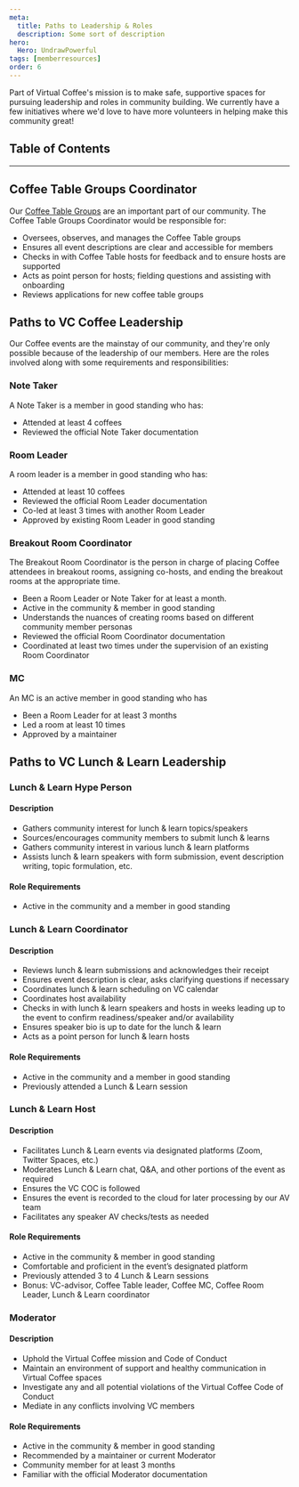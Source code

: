 ```yaml
---
meta:
  title: Paths to Leadership & Roles
  description: Some sort of description
hero:
  Hero: UndrawPowerful
tags: [memberresources]
order: 6
---
```



<TextContainer showBackToTopLink={false}>

<LeadText>

Part of Virtual Coffee's mission is to make safe, supportive spaces for pursuing leadership and roles in community building. We currently have a few initiatives where we'd love to have more volunteers in helping make this community great!

</LeadText>

</TextContainer>

## Table of Contents

<TextContainer>

---

## Coffee Table Groups Coordinator

Our [Coffee Table Groups](./coffee-table-groups) are an important part of our community. The Coffee Table Groups Coordinator would be responsible for:

- Oversees, observes, and manages the Coffee Table groups
- Ensures all event descriptions are clear and accessible for members
- Checks in with Coffee Table hosts for feedback and to ensure hosts are supported
- Acts as point person for hosts; fielding questions and assisting with onboarding
- Reviews applications for new coffee table groups

## Paths to VC Coffee Leadership

Our Coffee events are the mainstay of our community, and they're only possible because of the leadership of our members. Here are the roles involved along with some requirements and responsibilities:

### Note Taker

A Note Taker is a member in good standing who has:

- Attended at least 4 coffees
- Reviewed the official Note Taker documentation


### Room Leader

A room leader is a member in good standing who has:

- Attended at least 10 coffees
- Reviewed the official Room Leader documentation
- Co-led at least 3 times with another Room Leader
- Approved by existing Room Leader in good standing

### Breakout Room Coordinator

The Breakout Room Coordinator is the person in charge of placing Coffee attendees in breakout rooms, assigning co-hosts, and ending the breakout rooms at the appropriate time.

- Been a Room Leader or Note Taker for at least a month.
- Active in the community & member in good standing
- Understands the nuances of creating rooms based on different community member personas
- Reviewed the official Room Coordinator documentation
- Coordinated at least two times under the supervision of an existing  Room Coordinator

### MC
	
An MC is an active member in good standing who has

- Been a Room Leader for at least 3 months
- Led a room at least 10 times
- Approved by a maintainer

## Paths to VC Lunch & Learn Leadership

### Lunch & Learn Hype Person

#### Description

- Gathers community interest for lunch & learn topics/speakers
- Sources/encourages community members to submit lunch & learns
- Gathers community interest in various lunch & learn platforms
- Assists lunch & learn speakers with form submission, event description writing, topic formulation, etc.

#### Role Requirements

- Active in the community and a member in good standing

### Lunch & Learn Coordinator

#### Description

- Reviews lunch & learn submissions and acknowledges their receipt
- Ensures event description is clear, asks clarifying questions if necessary
- Coordinates lunch & learn scheduling on VC calendar
- Coordinates host availability
- Checks in with lunch & learn speakers and hosts in weeks leading up to the event to confirm readiness/speaker and/or availability
- Ensures speaker bio is up to date for the lunch & learn
- Acts as a point person for lunch & learn hosts

#### Role Requirements

- Active in the community and a member in good standing
- Previously attended a Lunch & Learn session

### Lunch & Learn Host

#### Description

- Facilitates Lunch & Learn events via designated platforms (Zoom, Twitter Spaces, etc.)
- Moderates Lunch & Learn chat, Q&A, and other portions of the event as required
- Ensures the VC COC is followed
- Ensures the event is recorded to the cloud for later processing by our AV team
- Facilitates any speaker AV checks/tests as needed

#### Role Requirements

- Active in the community & member in good standing
- Comfortable and proficient in the event’s designated platform
- Previously attended 3 to 4 Lunch & Learn sessions
- Bonus: VC-advisor, Coffee Table leader, Coffee MC, Coffee Room Leader, Lunch & Learn coordinator

### Moderator

#### Description

- Uphold the Virtual Coffee mission and Code of Conduct
- Maintain an environment of support and healthy communication in Virtual Coffee spaces
- Investigate any and all potential violations of the Virtual Coffee Code of Conduct
- Mediate in any conflicts involving VC members

#### Role Requirements

- Active in the community & member in good standing
- Recommended by a maintainer or current Moderator
- Community member for at least 3 months
- Familiar with the official Moderator documentation

</TextContainer>

